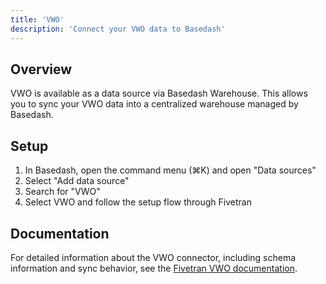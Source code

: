 ```yaml
---
title: 'VWO'
description: 'Connect your VWO data to Basedash'
---
```


## Overview

VWO is available as a data source via Basedash Warehouse. This allows you to sync your VWO data into a centralized warehouse managed by Basedash.

## Setup

1. In Basedash, open the command menu (⌘K) and open "Data sources"
2. Select "Add data source"
3. Search for "VWO"
4. Select VWO and follow the setup flow through Fivetran

## Documentation

For detailed information about the VWO connector, including schema information and sync behavior, see the [Fivetran VWO documentation](https://fivetran.com/docs/connectors/applications/vwo).
